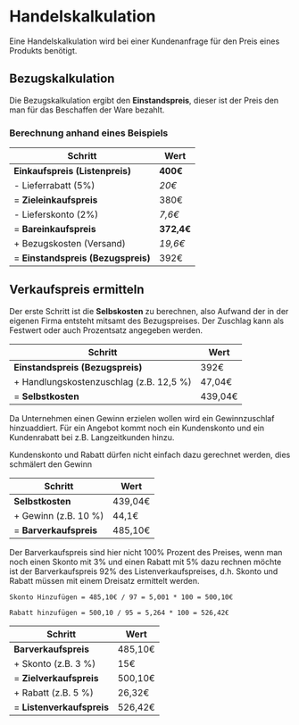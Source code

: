 # Handelskalkulation

Eine Handelskalkulation wird bei einer Kundenanfrage für den Preis eines Produkts benötigt.

## Bezugskalkulation

Die Bezugskalkulation ergibt den **Einstandspreis**, dieser ist der Preis den man für das Beschaffen der Ware bezahlt.

### Berechnung anhand eines Beispiels

| Schritt                            | Wert       |
| ---------------------------------- | ---------- |
| **Einkaufspreis (Listenpreis)**    | **400€**   |
| - Lieferrabatt (5%)                | _20€_      |
| = **Zieleinkaufspreis**            | 380€       |
| - Lieferskonto (2%)                | _7,6€_     |
| = **Bareinkaufspreis**             | **372,4€** |
| + Bezugskosten (Versand)           | _19,6€_    |
| = **Einstandspreis (Bezugspreis)** | 392€       |

## Verkaufspreis ermitteln

Der erste Schritt ist die **Selbskosten** zu berechnen, also Aufwand der in der eigenen Firma entsteht mitsamt des Bezugspreises. Der Zuschlag kann als Festwert oder auch Prozentsatz angegeben werden.

| Schritt                                 | Wert    |
| --------------------------------------- | ------- |
| **Einstandspreis (Bezugspreis)**        | 392€    |
| + Handlungskostenzuschlag (z.B. 12,5 %) | 47,04€  |
| = **Selbstkosten**                      | 439,04€ |

Da Unternehmen einen Gewinn erzielen wollen wird ein Gewinnzuschlaf hinzuaddiert. Für ein Angebot kommt noch ein Kundenskonto und ein Kundenrabatt bei z.B. Langzeitkunden hinzu.


<CalloutExport>
  Kundenskonto und Rabatt dürfen nicht einfach dazu gerechnet werden, dies
  schmälert den Gewinn
</CalloutExport>

| Schritt                | Wert    |
| ---------------------- | ------- |
| **Selbstkosten**       | 439,04€ |
| + Gewinn (z.B. 10 %)   | 44,1€   |
| = **Barverkaufspreis** | 485,10€ |

Der Barverkaufspreis sind hier nicht 100% Prozent des Preises, wenn man noch einen Skonto mit 3% und einen Rabatt mit 5% dazu rechnen möchte ist der Barverkaufspreis 92% des Listenverkaufspreises, d.h. Skonto und Rabatt müssen mit einem Dreisatz ermittelt werden.

`Skonto Hinzufügen = 485,10€ / 97 = 5,001 * 100 = 500,10€`

`Rabatt hinzufügen = 500,10 / 95 = 5,264 * 100 = 526,42€`

| Schritt                   | Wert    |
| ------------------------- | ------- |
| **Barverkaufspreis**      | 485,10€ |
| + Skonto (z.B. 3 %)       | 15€     |
| = **Zielverkaufspreis**   | 500,10€ |
| + Rabatt (z.B. 5 %)       | 26,32€  |
| = **Listenverkaufspreis** | 526,42€ |
